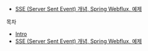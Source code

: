 - [SSE (Server Sent Event) 개념, Spring Webflux, 예제](/server-sent-event/what-is-sse)

목차
- [Intro](/server-sent-event/intro)
- [SSE (Server Sent Event) 개념, Spring Webflux, 예제](/server-sent-event/what-is-sse)
